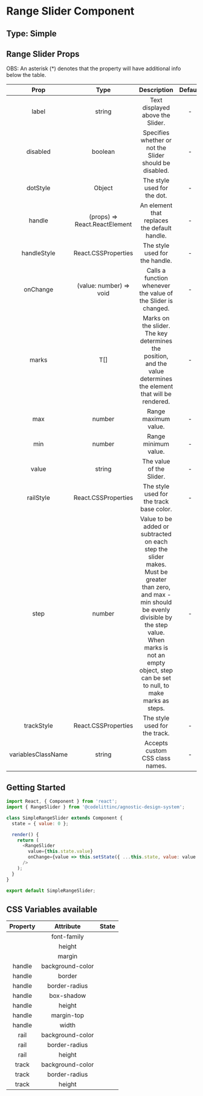 # Range Slider Component

## Type: Simple

## Range Slider Props

OBS: An asterisk (\*) denotes that the property will have additional info below the table.

|        Prop        |             Type              |                                                                                                                Description                                                                                                                | Default | Mandatory |
| :----------------: | :---------------------------: | :---------------------------------------------------------------------------------------------------------------------------------------------------------------------------------------------------------------------------------------: | :-----: | :-------: |
|       label        |            string             |                                                                                                     Text displayed above the Slider.                                                                                                      |    -    |   false   |
|      disabled      |            boolean            |                                                                                          Specifies whether or not the Slider should be disabled.                                                                                          |    -    |   false   |
|      dotStyle      |            Object             |                                                                                                        The style used for the dot.                                                                                                        |    -    |   false   |
|       handle       | (props) => React.ReactElement |                                                                                               An element that replaces the default handle.                                                                                                |    -    |   false   |
|    handleStyle     |      React.CSSProperties      |                                                                                                      The style used for the handle.                                                                                                       |    -    |   false   |
|      onChange      |    (value: number) => void    |                                                                                       Calls a function whenever the value of the Slider is changed.                                                                                       |    -    |   false   |
|       marks        |              T[]              |                                                             Marks on the slider. The key determines the position, and the value determines the element that will be rendered.                                                             |    -    |   false   |
|        max         |            number             |                                                                                                           Range maximum value.                                                                                                            |    -    |   false   |
|        min         |            number             |                                                                                                           Range minimum value.                                                                                                            |    -    |   false   |
|       value        |            string             |                                                                                                         The value of the Slider.                                                                                                          |    -    |   false   |
|     railStyle      |      React.CSSProperties      |                                                                                                 The style used for the track base color.                                                                                                  |    -    |   false   |
|        step        |            number             | Value to be added or subtracted on each step the slider makes. Must be greater than zero, and max - min should be evenly divisible by the step value. When marks is not an empty object, step can be set to null, to make marks as steps. |    -    |   false   |
|     trackStyle     |      React.CSSProperties      |                                                                                                       The style used for the track.                                                                                                       |    -    |   false   |
| variablesClassName |            string             |                                                                                                      Accepts custom CSS class names.                                                                                                      |    -    |   false   |

## Getting Started

```javascript
import React, { Component } from 'react';
import { RangeSlider } from '@codelittinc/agnostic-design-system';

class SimpleRangeSlider extends Component {
  state = { value: 0 };

  render() {
    return (
      <RangeSlider
        value={this.state.value}
        onChange={value => this.setState({ ...this.state, value: value })}
      />
    );
  }
}

export default SimpleRangeSlider;
```

## CSS Variables available

| Property |    Attribute     | State |
| :------: | :--------------: | :---: |
|          |   font-family    |       |
|          |      height      |       |
|          |      margin      |       |
|  handle  | background-color |       |
|  handle  |      border      |       |
|  handle  |  border-radius   |       |
|  handle  |    box-shadow    |       |
|  handle  |      height      |       |
|  handle  |    margin-top    |       |
|  handle  |      width       |       |
|   rail   | background-color |       |
|   rail   |  border-radius   |       |
|   rail   |      height      |       |
|  track   | background-color |       |
|  track   |  border-radius   |       |
|  track   |      height      |       |
